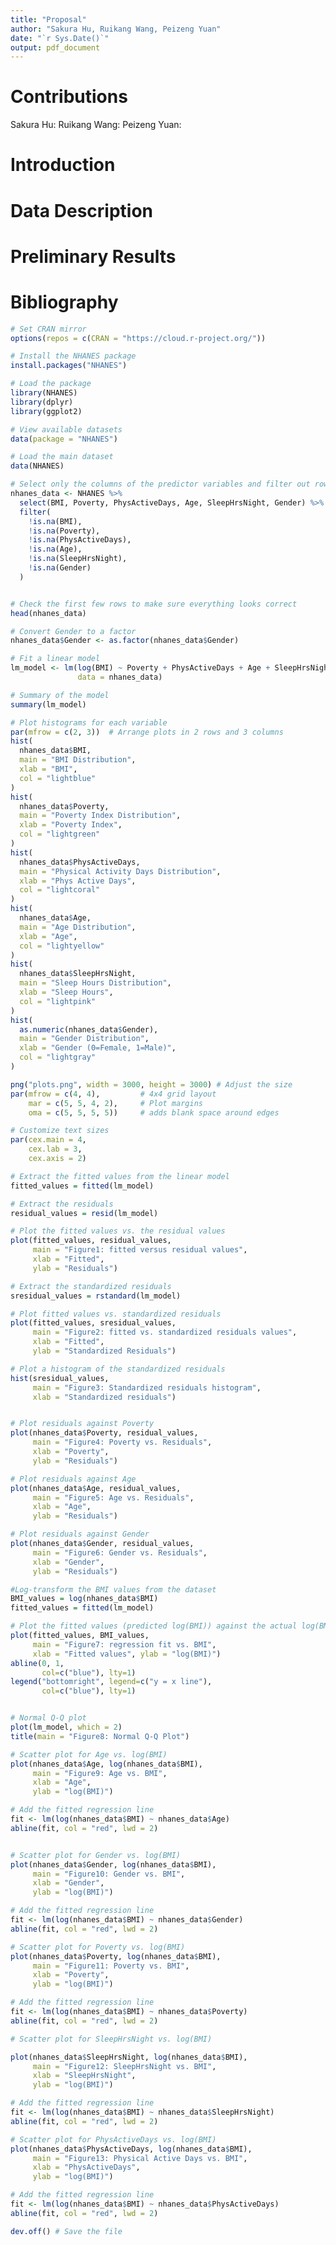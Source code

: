 ```yaml
---
title: "Proposal"
author: "Sakura Hu, Ruikang Wang, Peizeng Yuan"
date: "`r Sys.Date()`"
output: pdf_document
---
```


# Contributions
Sakura Hu:
Ruikang Wang:
Peizeng Yuan:

# Introduction

# Data Description

# Preliminary Results

# Bibliography

```r
# Set CRAN mirror
options(repos = c(CRAN = "https://cloud.r-project.org/"))
```

```r
# Install the NHANES package
install.packages("NHANES")

# Load the package
library(NHANES)
library(dplyr)
library(ggplot2)

# View available datasets
data(package = "NHANES")

# Load the main dataset
data(NHANES)

# Select only the columns of the predictor variables and filter out rows with missing values
nhanes_data <- NHANES %>%
  select(BMI, Poverty, PhysActiveDays, Age, SleepHrsNight, Gender) %>%
  filter(
    !is.na(BMI),
    !is.na(Poverty),
    !is.na(PhysActiveDays),
    !is.na(Age),
    !is.na(SleepHrsNight),
    !is.na(Gender)
  )


# Check the first few rows to make sure everything looks correct
head(nhanes_data)

```

```r
# Convert Gender to a factor
nhanes_data$Gender <- as.factor(nhanes_data$Gender)

# Fit a linear model
lm_model <- lm(log(BMI) ~ Poverty + PhysActiveDays + Age + SleepHrsNight + Gender,
               data = nhanes_data)

# Summary of the model
summary(lm_model)
```



```r
# Plot histograms for each variable
par(mfrow = c(2, 3))  # Arrange plots in 2 rows and 3 columns
hist(
  nhanes_data$BMI,
  main = "BMI Distribution",
  xlab = "BMI",
  col = "lightblue"
)
hist(
  nhanes_data$Poverty,
  main = "Poverty Index Distribution",
  xlab = "Poverty Index",
  col = "lightgreen"
)
hist(
  nhanes_data$PhysActiveDays,
  main = "Physical Activity Days Distribution",
  xlab = "Phys Active Days",
  col = "lightcoral"
)
hist(
  nhanes_data$Age,
  main = "Age Distribution",
  xlab = "Age",
  col = "lightyellow"
)
hist(
  nhanes_data$SleepHrsNight,
  main = "Sleep Hours Distribution",
  xlab = "Sleep Hours",
  col = "lightpink"
)
hist(
  as.numeric(nhanes_data$Gender),
  main = "Gender Distribution",
  xlab = "Gender (0=Female, 1=Male)",
  col = "lightgray"
)
```
```r
png("plots.png", width = 3000, height = 3000) # Adjust the size
par(mfrow = c(4, 4),         # 4x4 grid layout
    mar = c(5, 5, 4, 2),     # Plot margins
    oma = c(5, 5, 5, 5))     # adds blank space around edges

# Customize text sizes
par(cex.main = 4,    
    cex.lab = 3,   
    cex.axis = 2)

# Extract the fitted values from the linear model
fitted_values = fitted(lm_model)

# Extract the residuals
residual_values = resid(lm_model)

# Plot the fitted values vs. the residual values     
plot(fitted_values, residual_values, 
     main = "Figure1: fitted versus residual values", 
     xlab = "Fitted", 
     ylab = "Residuals")

# Extract the standardized residuals
sresidual_values = rstandard(lm_model)

# Plot fitted values vs. standardized residuals
plot(fitted_values, sresidual_values, 
     main = "Figure2: fitted vs. standardized residuals values", 
     xlab = "Fitted", 
     ylab = "Standardized Residuals")

# Plot a histogram of the standardized residuals
hist(sresidual_values,
     main = "Figure3: Standardized residuals histogram",
     xlab = "Standardized residuals")


# Plot residuals against Poverty
plot(nhanes_data$Poverty, residual_values, 
     main = "Figure4: Poverty vs. Residuals", 
     xlab = "Poverty", 
     ylab = "Residuals")

# Plot residuals against Age
plot(nhanes_data$Age, residual_values, 
     main = "Figure5: Age vs. Residuals", 
     xlab = "Age", 
     ylab = "Residuals")

# Plot residuals against Gender
plot(nhanes_data$Gender, residual_values, 
     main = "Figure6: Gender vs. Residuals", 
     xlab = "Gender", 
     ylab = "Residuals")

#Log-transform the BMI values from the dataset
BMI_values = log(nhanes_data$BMI)
fitted_values = fitted(lm_model)

# Plot the fitted values (predicted log(BMI)) against the actual log(BMI) values
plot(fitted_values, BMI_values,
     main = "Figure7: regression fit vs. BMI",
     xlab = "Fitted values", ylab = "log(BMI)")
abline(0, 1, 
       col=c("blue"), lty=1)
legend("bottomright", legend=c("y = x line"),
       col=c("blue"), lty=1)


# Normal Q-Q plot
plot(lm_model, which = 2)
title(main = "Figure8: Normal Q-Q Plot")

# Scatter plot for Age vs. log(BMI)
plot(nhanes_data$Age, log(nhanes_data$BMI), 
     main = "Figure9: Age vs. BMI", 
     xlab = "Age", 
     ylab = "log(BMI)")

# Add the fitted regression line
fit <- lm(log(nhanes_data$BMI) ~ nhanes_data$Age)
abline(fit, col = "red", lwd = 2)


# Scatter plot for Gender vs. log(BMI)
plot(nhanes_data$Gender, log(nhanes_data$BMI), 
     main = "Figure10: Gender vs. BMI", 
     xlab = "Gender", 
     ylab = "log(BMI)")

# Add the fitted regression line
fit <- lm(log(nhanes_data$BMI) ~ nhanes_data$Gender)
abline(fit, col = "red", lwd = 2)

# Scatter plot for Poverty vs. log(BMI)
plot(nhanes_data$Poverty, log(nhanes_data$BMI), 
     main = "Figure11: Poverty vs. BMI", 
     xlab = "Poverty", 
     ylab = "log(BMI)")

# Add the fitted regression line
fit <- lm(log(nhanes_data$BMI) ~ nhanes_data$Poverty)
abline(fit, col = "red", lwd = 2)

# Scatter plot for SleepHrsNight vs. log(BMI)

plot(nhanes_data$SleepHrsNight, log(nhanes_data$BMI), 
     main = "Figure12: SleepHrsNight vs. BMI", 
     xlab = "SleepHrsNight", 
     ylab = "log(BMI)")

# Add the fitted regression line
fit <- lm(log(nhanes_data$BMI) ~ nhanes_data$SleepHrsNight)
abline(fit, col = "red", lwd = 2)

# Scatter plot for PhysActiveDays vs. log(BMI)
plot(nhanes_data$PhysActiveDays, log(nhanes_data$BMI), 
     main = "Figure13: Physical Active Days vs. BMI", 
     xlab = "PhysActiveDays", 
     ylab = "log(BMI)")

# Add the fitted regression line
fit <- lm(log(nhanes_data$BMI) ~ nhanes_data$PhysActiveDays)
abline(fit, col = "red", lwd = 2)

dev.off() # Save the file

```




